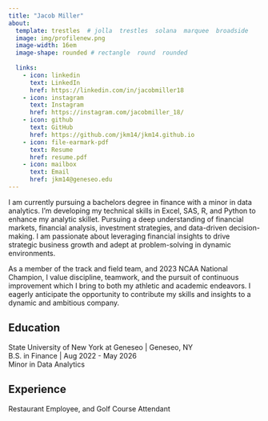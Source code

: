 ```yaml
---
title: "Jacob Miller" 
about:
  template: trestles  # jolla  trestles  solana  marquee  broadside
  image: img/profilenew.png
  image-width: 16em
  image-shape: rounded # rectangle  round  rounded
  
  links:
    - icon: linkedin
      text: LinkedIn
      href: https://linkedin.com/in/jacobmiller18
    - icon: instagram
      text: Instagram
      href: https://instagram.com/jacobmiller_18/
    - icon: github
      text: GitHub
      href: https://github.com/jkm14/jkm14.github.io
    - icon: file-earmark-pdf
      text: Resume
      href: resume.pdf
    - icon: mailbox
      text: Email
      href: jkm14@geneseo.edu
---
```


I am currently pursuing a bachelors degree in finance with a minor in data analytics. I’m developing my technical skills in Excel, SAS, R, and Python to enhance my analytic skillet. Pursuing a deep understanding of financial markets, financial analysis, investment strategies, and data-driven decision-making. I am passionate about leveraging financial insights to drive strategic business growth and adept at problem-solving in dynamic environments.

As a member of the track and field team, and 2023 NCAA National Champion, I value discipline, teamwork, and the pursuit of continuous improvement which I bring to both my athletic and academic endeavors. I eagerly anticipate the opportunity to contribute my skills and insights to a dynamic and ambitious company.

## Education

State University of New York at Geneseo \| Geneseo, NY <br> B.S. in Finance \| Aug 2022 - May 2026 <br> Minor in Data Analytics

## Experience

Restaurant Employee, and Golf Course Attendant

